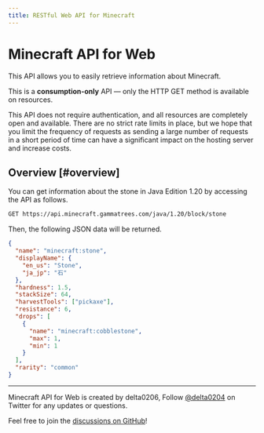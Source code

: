 ```yaml
---
title: RESTful Web API for Minecraft
---
```



<h1 className='text-center text-4xl tracking-tighter font-extrabold md:text-5xl mt-8'>
  Minecraft API for Web
</h1>

This API allows you to easily retrieve information about Minecraft.

<Callout emoji='✅'>
  This is a <strong>consumption-only</strong> API — only the HTTP GET method is available on
  resources.
</Callout>

This API does not require authentication, and all resources are completely open and available. There are no strict rate limits in place, but we hope that you limit the frequency of requests as sending a large number of requests in a short period of time can have a significant impact on the hosting server and increase costs.

<Cards className='pt-6' num='1'>
  <Card
    className='border rounded-lg bg-green-100/50 dark:bg-green-900/50 border-green-100 dark:border-green-900 text-green-800 dark:text-green-200'
    title='Get Start!'
    href='/docs'
    arrow
  />
</Cards>

## Overview [#overview]

You can get information about the stone in Java Edition 1.20 by accessing the API as follows.

```bash
GET https://api.minecraft.gammatrees.com/java/1.20/block/stone
```

Then, the following JSON data will be returned.

```json
{
  "name": "minecraft:stone",
  "displayName": {
    "en_us": "Stone",
    "ja_jp": "石"
  },
  "hardness": 1.5,
  "stackSize": 64,
  "harvestTools": ["pickaxe"],
  "resistance": 6,
  "drops": [
    {
      "name": "minecraft:cobblestone",
      "max": 1,
      "min": 1
    }
  ],
  "rarity": "common"
}
```

---

Minecraft API for Web is created by delta0206, Follow [@delta0204](https://twitter.com/delta0204) on Twitter for any updates or questions.

Feel free to join the [discussions on GitHub](https://github.com/delta0206/MinecraftAPI/issues)!
